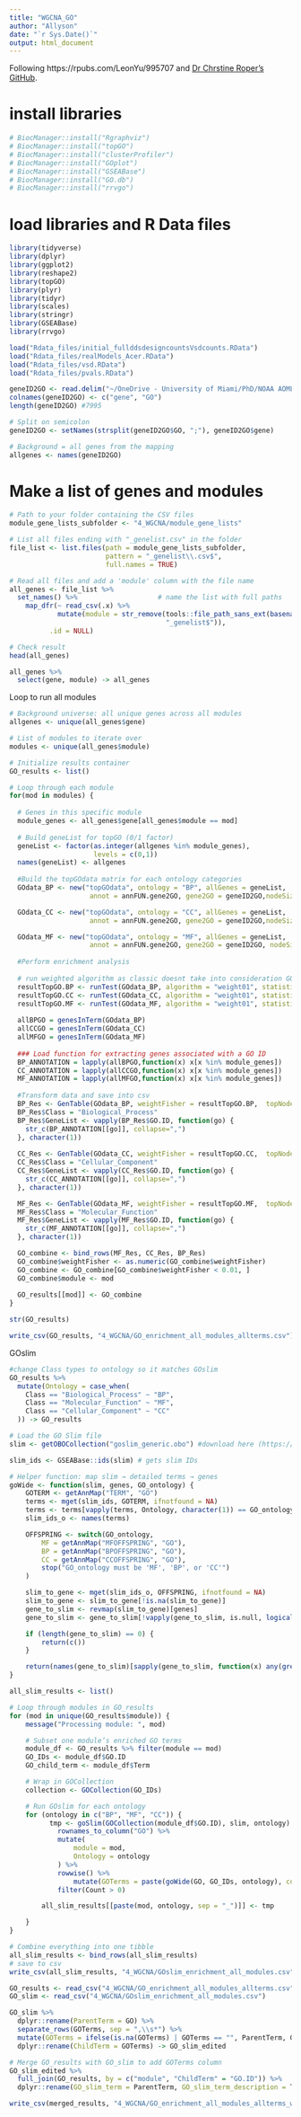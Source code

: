 ```yaml
---
title: "WGCNA_GO"
author: "Allyson"
date: "`r Sys.Date()`"
output: html_document
---
```


Following https://rpubs.com/LeonYu/995707 and [Dr Chrstine Roper's GitHub](https://github.com/ChristineRoper/Mangrove-coral-thermotolerance-retained/blob/main/RNA%20Seq/4-Functional_annotation/Functional_annotation.R).

# install libraries
```r
# BiocManager::install("Rgraphviz")
# BiocManager::install("topGO")
# BiocManager::install("clusterProfiler")
# BiocManager::install("GOplot")
# BiocManager::install("GSEABase")
# BiocManager::install("GO.db")
# BiocManager::install("rrvgo")
```

# load libraries and R Data files
```r
library(tidyverse)
library(dplyr)
library(ggplot2)
library(reshape2)
library(topGO)
library(plyr)
library(tidyr)
library(scales)
library(stringr)
library(GSEABase)
library(rrvgo)

load("Rdata_files/initial_fullddsdesigncountsVsdcounts.RData")
load("Rdata_files/realModels_Acer.RData")
load("Rdata_files/vsd.RData")
load("Rdata_files/pvals.RData")

geneID2GO <- read.delim("~/OneDrive - University of Miami/PhD/NOAA AOML Coral Program/chapter2_UrbanCorals/Acropora_iso2go.tab", header = FALSE, stringsAsFactors = FALSE)
colnames(geneID2GO) <- c("gene", "GO")
length(geneID2GO) #7995

# Split on semicolon
geneID2GO <- setNames(strsplit(geneID2GO$GO, ";"), geneID2GO$gene)

# Background = all genes from the mapping
allgenes <- names(geneID2GO)
```

# Make a list of genes and modules
```r
# Path to your folder containing the CSV files
module_gene_lists_subfolder <- "4_WGCNA/module_gene_lists"

# List all files ending with "_genelist.csv" in the folder
file_list <- list.files(path = module_gene_lists_subfolder, 
                        pattern = "_genelist\\.csv$", 
                        full.names = TRUE)

# Read all files and add a 'module' column with the file name
all_genes <- file_list %>%
  set_names() %>%                    # name the list with full paths
    map_dfr(~ read_csv(.x) %>%
            mutate(module = str_remove(tools::file_path_sans_ext(basename(.x)),
                                       "_genelist$")),
          .id = NULL)

# Check result
head(all_genes)

all_genes %>% 
  select(gene, module) -> all_genes
```


Loop to run all modules
```r
# Background universe: all unique genes across all modules
allgenes <- unique(all_genes$gene)

# List of modules to iterate over
modules <- unique(all_genes$module)

# Initialize results container
GO_results <- list()

# Loop through each module
for(mod in modules) {
  
  # Genes in this specific module
  module_genes <- all_genes$gene[all_genes$module == mod]
  
  # Build geneList for topGO (0/1 factor)
  geneList <- factor(as.integer(allgenes %in% module_genes),
                     levels = c(0,1))
  names(geneList) <- allgenes
  
  #Build the topGOdata matrix for each ontology categories
  GOdata_BP <- new("topGOdata", ontology = "BP", allGenes = geneList,
                    annot = annFUN.gene2GO, gene2GO = geneID2GO,nodeSize=5)

  GOdata_CC <- new("topGOdata", ontology = "CC", allGenes = geneList,
                    annot = annFUN.gene2GO, gene2GO = geneID2GO,nodeSize=5)

  GOdata_MF <- new("topGOdata", ontology = "MF", allGenes = geneList,
                    annot = annFUN.gene2GO, gene2GO = geneID2GO, nodeSize=5)
  
  #Perform enrichment analysis 
  
  # run weighted algorithm as classic doesnt take into consideration GO hierarchy so could overrepresent enrichment
  resultTopGO.BP <- runTest(GOdata_BP, algorithm = "weight01", statistic = "fisher")
  resultTopGO.CC <- runTest(GOdata_CC, algorithm = "weight01", statistic = "fisher" )
  resultTopGO.MF <- runTest(GOdata_MF, algorithm = "weight01", statistic = "fisher" )
  
  allBPGO = genesInTerm(GOdata_BP)
  allCCGO = genesInTerm(GOdata_CC)
  allMFGO = genesInTerm(GOdata_MF)
  
  ### Load function for extracting genes associated with a GO ID
  BP_ANNOTATION = lapply(allBPGO,function(x) x[x %in% module_genes])
  CC_ANNOTATION = lapply(allCCGO,function(x) x[x %in% module_genes])
  MF_ANNOTATION = lapply(allMFGO,function(x) x[x %in% module_genes])
  
  #Transform data and save into csv
  BP_Res <- GenTable(GOdata_BP, weightFisher = resultTopGO.BP,  topNodes = length(allBPGO))
  BP_Res$Class = "Biological_Process"
  BP_Res$GeneList <- vapply(BP_Res$GO.ID, function(go) {
    str_c(BP_ANNOTATION[[go]], collapse=",")
  }, character(1))
  
  CC_Res <- GenTable(GOdata_CC, weightFisher = resultTopGO.CC,  topNodes =  length(allCCGO))
  CC_Res$Class = "Cellular_Component"
  CC_Res$GeneList <- vapply(CC_Res$GO.ID, function(go) {
    str_c(CC_ANNOTATION[[go]], collapse=",")
  }, character(1))

  MF_Res <- GenTable(GOdata_MF, weightFisher = resultTopGO.MF,  topNodes =  length(allMFGO))
  MF_Res$Class = "Molecular_Function"
  MF_Res$GeneList <- vapply(MF_Res$GO.ID, function(go) {
    str_c(MF_ANNOTATION[[go]], collapse=",")
  }, character(1))

  GO_combine <- bind_rows(MF_Res, CC_Res, BP_Res)
  GO_combine$weightFisher <- as.numeric(GO_combine$weightFisher)
  GO_combine <- GO_combine[GO_combine$weightFisher < 0.01, ]
  GO_combine$module <- mod
  
  GO_results[[mod]] <- GO_combine
}

str(GO_results)

write_csv(GO_results, "4_WGCNA/GO_enrichment_all_modules_allterms.csv")
```


GOslim
```r
#change Class types to ontology so it matches GOslim
GO_results %>% 
  mutate(Ontology = case_when(
    Class == "Biological_Process" ~ "BP",
    Class == "Molecular_Function" ~ "MF",
    Class == "Cellular_Component" ~ "CC"
  )) -> GO_results

# Load the GO Slim file
slim <- getOBOCollection("goslim_generic.obo") #download here (https://release.geneontology.org/2024-09-08/ontology/subsets/index.html#:~:text=281%20KB-,goslim_generic.obo,-117%20KB)

slim_ids <- GSEABase::ids(slim) # gets slim IDs

# Helper function: map slim → detailed terms → genes
goWide <- function(slim, genes, GO_ontology) {
    GOTERM <- getAnnMap("TERM", "GO")
    terms <- mget(slim_ids, GOTERM, ifnotfound = NA)
    terms <- terms[vapply(terms, Ontology, character(1)) == GO_ontology]
    slim_ids_o <- names(terms)

    OFFSPRING <- switch(GO_ontology,
        MF = getAnnMap("MFOFFSPRING", "GO"),
        BP = getAnnMap("BPOFFSPRING", "GO"),
        CC = getAnnMap("CCOFFSPRING", "GO"),
        stop("GO_ontology must be 'MF', 'BP', or 'CC'")
    )

    slim_to_gene <- mget(slim_ids_o, OFFSPRING, ifnotfound = NA)
    slim_to_gene <- slim_to_gene[!is.na(slim_to_gene)]
    gene_to_slim <- revmap(slim_to_gene)[genes]
    gene_to_slim <- gene_to_slim[!vapply(gene_to_slim, is.null, logical(1))]

    if (length(gene_to_slim) == 0) {
        return(c())
    }

    return(names(gene_to_slim)[sapply(gene_to_slim, function(x) any(grepl(slim, unlist(x))))])
}

all_slim_results <- list()

# Loop through modules in GO_results
for (mod in unique(GO_results$module)) {
    message("Processing module: ", mod)

    # Subset one module’s enriched GO terms
    module_df <- GO_results %>% filter(module == mod)
    GO_IDs <- module_df$GO.ID
    GO_child_term <- module_df$Term

    # Wrap in GOCollection
    collection <- GOCollection(GO_IDs)

    # Run GOslim for each ontology
    for (ontology in c("BP", "MF", "CC")) {
          tmp <- goSlim(GOCollection(module_df$GO.ID), slim, ontology) %>%
            rownames_to_column("GO") %>%
            mutate(
                module = mod,
                Ontology = ontology
            ) %>%
            rowwise() %>%
                mutate(GOTerms = paste(goWide(GO, GO_IDs, ontology), collapse = ", ")) %>% # adding new column for the GO terms
            filter(Count > 0)

        all_slim_results[[paste(mod, ontology, sep = "_")]] <- tmp

    }
}

# Combine everything into one tibble
all_slim_results <- bind_rows(all_slim_results)
# save to csv
write_csv(all_slim_results, "4_WGCNA/GOslim_enrichment_all_modules.csv")

```


```r
GO_results <- read_csv("4_WGCNA/GO_enrichment_all_modules_allterms.csv")
GO_slim <- read_csv("4_WGCNA/GOslim_enrichment_all_modules.csv")

GO_slim %>% 
  dplyr::rename(ParentTerm = GO) %>% 
  separate_rows(GOTerms, sep = ",\\s*") %>%
  mutate(GOTerms = ifelse(is.na(GOTerms) | GOTerms == "", ParentTerm, GOTerms)) %>%
  dplyr::rename(ChildTerm = GOTerms) -> GO_slim_edited

# Merge GO_results with GO_slim to add GOTerms column
GO_slim_edited %>%
  full_join(GO_results, by = c("module", "ChildTerm" = "GO.ID")) %>% 
  dplyr::rename(GO_slim_term = ParentTerm, GO_slim_term_description = Term.x, GO_child_term_description = Term.y) -> merged_results

write_csv(merged_results, "4_WGCNA/GO_enrichment_all_modules_allterms_withGOslim.csv")
```




